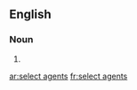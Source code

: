 ==English==

===Noun===
{{head|en|plural}}

# {{plural of|select agent|lang=en|nocat=1}}

[[ar:select agents]]
[[fr:select agents]]